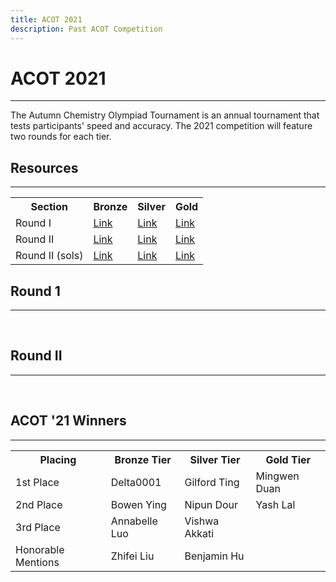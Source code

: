 ```yaml
---
title: ACOT 2021
description: Past ACOT Competition
---
```


# ACOT 2021
---
The Autumn Chemistry Olympiad Tournament is an annual tournament that tests participants' speed and accuracy.
The 2021 competition will feature two rounds for each tier.


## Resources
---
<table>
  <tbody>
    <tr>
      <th>Section</th>
      <th>Bronze</th>
      <th>Silver</th>
      <th>Gold</th>
    </tr>
    <tr>
      <td>Round I</td>
      <td><a href="https://drive.google.com/file/d/1I7keaXhV8bNslZOY6S88cmULpsiu7Rgj/view?usp=sharing" class="text-blue-400 mt-0">Link</a></td>
      <td><a href="https://drive.google.com/file/d/17qa8OcbjGMt1yiHryxZVuOhHK1WzgY0e/view?usp=sharing" class="text-blue-400 mt-0">Link</a></td>
      <td><a href="https://drive.google.com/file/d/1HrUzIUd3N4gsgUuAt0MeYoJIkCc_FNgI/view?usp=sharing" class="text-blue-400 mt-0">Link</a></td>
    </tr>
    <tr>
      <td>Round II</td>
      <td><a href="https://docs.google.com/document/d/1MWZ1feVDaXGJkkrfIsz9xzbJlSXBBfHh3GxOAOrAsgg/edit?usp=sharing" class="text-blue-400 mt-0">Link</a></td>
      <td><a href="https://docs.google.com/document/d/1V7diTjHgGwKdz1z0WnwUO60sFInaY8Oz5McbP-lPfgw/edit?usp=sharing" class="text-blue-400 mt-0">Link</a></td>
      <td><a href="https://docs.google.com/document/d/1XKCNE3dEzKCseC9BKV3UVR9g7gsJLQ8aboH21RNMODI/edit?usp=sharing" class="text-blue-400 mt-0">Link</a></td>
    </tr>
    <tr>
      <td>Round II (sols)</td>
      <td><a href="https://docs.google.com/document/d/1lw5Hx1TP0IQab5bchD9DO8bmpSBBpIy66btsWinrDDo/edit?usp=sharing" class="text-blue-400 mt-0">Link</a></td>
      <td><a href="https://docs.google.com/document/d/19GFLLNdR-v3fLyXbpAuVgtNnfE-zBqbdVwUTKWJfuro/edit?usp=sharing" class="text-blue-400 mt-0">Link</a></td>
      <td><a href="https://docs.google.com/document/d/1p0oruG1Tix38Ryu_EW93DMVv5Qf0Rcm8dIVLaV9Ghuo/edit?usp=sharing" class="text-blue-400 mt-0">Link</a></td>
    </tr>
  </tbody>
</table>


## Round 1
---
<img src="https://imgur.com/r1PzjTC.png" alt=""/>
<img src="https://imgur.com/0b3jaG0.png" alt=""/>
<img src="https://imgur.com/dcvzD7z.png" alt=""/>


## Round II
---
<img src="https://imgur.com/50ywWri.png" alt=""/>
<img src="https://imgur.com/hsAI3ow.png" alt=""/>
<img src="https://imgur.com/Pd0wZXJ.png" alt=""/>


## ACOT '21 Winners
---
<table>
  <tbody>
    <tr>
      <th>Placing</th>
      <th>Bronze Tier</th>
      <th>Silver Tier</th>
      <th>Gold Tier</th>
    </tr>
    <tr>
      <td>1st Place</td>
      <td>Delta0001</td>
      <td>Gilford Ting</td>
      <td>Mingwen Duan</td>
    </tr>
    <tr>
      <td>2nd Place</td>
      <td>Bowen Ying</td>
      <td>Nipun Dour</td>
      <td>Yash Lal</td>
    </tr>
    <tr>
      <td>3rd Place</td>
      <td>Annabelle Luo</td>
      <td>Vishwa Akkati</td>
      <td/>
    </tr>
    <tr>
      <td>Honorable Mentions</td>
      <td>Zhifei Liu</td>
      <td>Benjamin Hu</td>
      <td/>
    </tr>
  </tbody>
</table>



